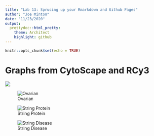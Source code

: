 ```yaml
---
title: "Lab 13: Sprucing up your Rmarkdown and Github Pages"
author: "Joe Minton"
date: "11/23/2020"
output:
  prettydoc::html_pretty:
    theme: Architect
    highlight: github
---
```


```r
knitr::opts_chunk$set(echo = TRUE)
```

# Graphs from CytoScape and RCy3

![](images/renamed_vignette.png)




![Ovarian](images/StringNetworkovariancancer-2.png)




![String Protein](images/stringprotein.png)




![String Disease](images/stringdisease.png)








    